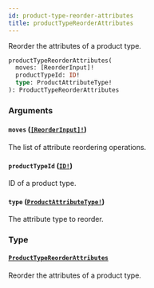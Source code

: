 ```yaml
---
id: product-type-reorder-attributes
title: productTypeReorderAttributes
---
```


Reorder the attributes of a product type.

```graphql
productTypeReorderAttributes(
  moves: [ReorderInput]!
  productTypeId: ID!
  type: ProductAttributeType!
): ProductTypeReorderAttributes

```

### Arguments

#### `moves` ([`[ReorderInput]!`](/developer/api-reference/inputs/reorder-input.mdx))

The list of attribute reordering operations.

#### `productTypeId` ([`ID!`](/developer/api-reference/scalars/id.mdx))

ID of a product type.

#### `type` ([`ProductAttributeType!`](/developer/api-reference/enums/product-attribute-type.mdx))

The attribute type to reorder.

### Type

#### [`ProductTypeReorderAttributes`](/developer/api-reference/objects/product-type-reorder-attributes.mdx)

Reorder the attributes of a product type.

